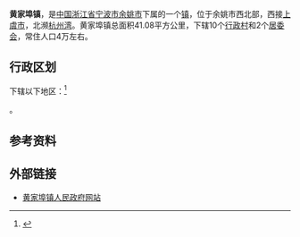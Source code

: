 {{中国乡级行政区|33/02/81/101/000
| 总面积 = 41.08平方公里
| 常住人口 = 4万
| 电话区号 = 574
}}
'''黄家埠镇'''，是[[中国|中国]][[浙江省|浙江省]][[宁波市|宁波市]][[余姚市|余姚市]]下属的一个[[镇|镇]]，位于余姚市西北部，西接[[上虞市|上虞市]]，北濒[[杭州湾|杭州湾]]。黄家埠镇总面积41.08平方公里，下辖10个[[行政村|行政村]]和2个[[居委会|居委会]]，常住人口4万左右。

== 行政区划 ==
下辖以下地区：<ref>{{PRC admin/ref sgc|33/02/81/101/000}}</ref>

{{PRC admin/children|33/02/81/101/000}}。

== 参考资料 ==
{{reflist}}

==外部链接==
*[http://www.hjb.gov.cn/ 黄家埠镇人民政府网站]{{dead link|date=2018年5月 |bot=InternetArchiveBot |fix-attempted=yes }}

{{PRC admin/navcat|33/02/81/101/000}}